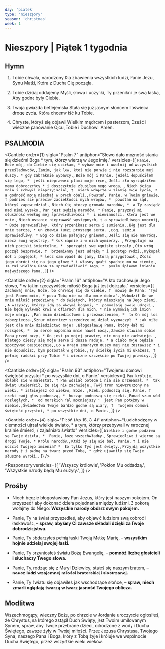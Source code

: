 ```yaml
---
day: 'piatek'
type: 'nieszpory'
season: 'christmas'
week: 1
---
```


# Nieszpory | Piątek 1 tygodnia

<OpeningVersicle />

## Hymn

1. Tobie chwała, narodzony
   Dla zbawienia wszystkich ludzi,
   Panie Jezu, Synu Matki,
   Która z Ducha Cię poczęła.

2. Tobie dzisiaj oddajemy
   Myśli, słowa i uczynki,
   Ty przeniknij je swą łaską,
   Aby godne były Ciebie.

3. Twoja gwiazda betlejemska
   Stała się już jasnym słońcem
   I oświeca drogę życia,
   Którą chcemy iść ku Tobie.

4. Chryste, któryś się objawił
   Wielkim mędrcom i pasterzom,
   Cześć i wieczne panowanie
   Ojcu, Tobie i Duchowi. Amen.

## PSALMODIA

<Canticle
  order={1}
  sigla="Psalm 7"
  antiphon="Słowo dało możność stania się dziećmi Boga * tym, którzy wierzą w Jego imię."
  versicles={[
    `Panie, Boże mój, do Ciebie się uciekam, *
wybaw mnie i uwolnij od wszystkich prześladowców,`,
    `Zanim, jak lew, ktoś nie porwie i nie rozszarpie mej duszy, *
gdy zabraknie wybawcy.`,
    `Boże mój i Panie, jeżeli dopuściłem się tego, * 
jeśli nieprawość plami moje ręce,`,
    `Jeśli zło wyrządziłem memu dobroczyńcy *
i doszczętnie złupiłem mego wroga, `,
    `Niech ściga mnie i schwyci nieprzyjaciel, † 
niech wdepcze w ziemię moje życie, *
a godność moją niechaj w proch obali.`,
    `Powstań, Panie, w Twoim gniewie, †
podnieś się przeciw zaciekłości mych wrogów, * 
powstań na sąd, któryś zapowiedział.`,
    `Niech Cię otoczy gromada narodów, * 
a Ty zasiądź nad nimi wysoko.`,
    `Pan jest sędzią narodów. †
Panie, przyznaj mi słuszność według mej sprawiedliwości * 
i niewinności, która jest we mnie.`,
    `Niech ustanie nieprawość występnych, †
a sprawiedliwego umocnij, *
Boże sprawiedliwy, który przenikasz serca i sumienia.`,
    `Bóg jest dla mnie tarczą, *
On zbawia ludzi prostego serca. `,
    `Bóg, sędzia sprawiedliwy, *
Bóg co dzień pałający gniewem.`,
    `Jeśli się nie nawrócą, miecz swój wyostrzy, *
łuk napnie i w nich wymierzy. `,
    `Przygotuje na nich pociski śmiertelne, * 
sporządzi swe ogniste strzały.`,
    `Oto wróg począł bezprawie, † 
brzemienny jest udręką *
i podstęp rodzi.`,
    `Wykopał dół i pogłębił, *
lecz sam wpadł do jamy, którą przygotował.`,
    `Złość jego obróci się na jego głowę *
i własny gwałt spadnie mu na ciemię.`,
    `Ja zaś wielbię Pana za sprawiedliwość Jego, * 
psalm śpiewam imieniu najwyższego Pana.`,
  ]}
/>

<Canticle
  order={2}
  sigla="Psalm 16"
  antiphon="A kto zachowuje Jego słowo, * w takim rzeczywiście miłość Boga już jest dojrzała."
  versicles={[
    `Zachowaj mnie, Boże, bo chronię się do Ciebie, † 
mówię do Pana: "Tyś jest Panem moim, *
poza Tobą nie ma dla mnie dobra".`,
    `Wzbudził On we mnie miłość przedziwną *
do świętych, którzy mieszkają na Jego ziemi. `,
    `A wszyscy, którzy idą za obcymi bogami, * 
pomnażają swoje udręki.`,
    `Nie będę wylewał krwi w ofiarach dla nich, *
nie wymówią ich imion moje wargi. `,
    `Pan moim dziedzictwem i przeznaczeniem, * 
to On mój los zabezpiecza.`,
    `Sznur mierniczy szczodrze mi dział wyznaczył, *
jak miłe jest dla mnie dziedzictwo moje! `,
    `Błogosławię Pana, który dał mi rozsądek, * 
bo serce napomina mnie nawet nocą.`,
    `Zawsze stawiam sobie Pana przed oczy, *
On jest po mojej prawicy, nic mną nie zachwieje. `,
    `Dlatego cieszy się moje serce i dusza raduje, *
a ciało moje będzie spoczywać bezpiecznie,`,
    `Bo w kraju zmarłych duszy mej nie zostawisz *
i nie dopuścisz, bym pozostał w grobie.`,
    `Ty ścieżkę życia mi ukażesz, †
pełnię radości przy Tobie *
i wieczne szczęście po Twojej prawicy.`,
  ]}
/>

<Canticle
  order={3}
  sigla="Psalm 93"
  antiphon="Twojemu domowi świętość przystoi * po wszystkie dni, o Panie."
  versicles={[
    `Pan króluje, oblókł się w majestat, †
Pan wdział potęgę i nią się przepasał, * 
tak świat utwierdził, że się nie zachwieje.`,
    `Twój tron niewzruszony na wieki, *
istniejesz od wieków, Boże. `,
    `Rzeki podnoszą się, Panie, † 
rzeki swój głos podnoszą, * 
hucząc podnoszą się rzeki.`,
    `Ponad szum wód rozległych, † 
od morskich fal mocniejszy * 
jest Pan potężny w niebie.`,
    `Świadectwa Twoje bardzo godne są wiary, † 
Twojemu domowi świętość przystoi, *
po wszystkie dni, o Panie.`,
  ]}
/>

<Canticle
  order={4}
  sigla="Pieśń (Ap 15, 3-4)"
  antiphon="Lud chodzący w ciemności ujrzał wielkie światło, * a tym, którzy przebywali w mrocznej krainie śmierci, / zajaśniało światło"
  versicles={[
    `Wielkie i godne podziwu są Twoje dzieła, * 
Panie, Boże wszechwładny.`,
    `Sprawiedliwe i wierne są drogi Twoje, *
Królu narodów.`,
    `Któż by się nie bał, Panie, †
i nie uczcił Twojego imienia? * 
Bo tylko Tyś jest święty.`,
    `Przyjdą wszystkie narody †
i padną na twarz przed Tobą, *
gdyż ujawniły się Twoje słuszne wyroki.`,
  ]}
/>

<Passage
  sigla="Rz 16, 25-27"
  passage="Temu, który ma moc utwierdzić was zgodnie z Ewangelią i moim głoszeniem Jezusa Chrystusa, zgodnie z objawioną tajemnicą, dla dawnych wieków ukrytą, teraz jednak ujawnioną, a przez pisma prorockie na rozkaz odwiecznego Boga wszystkim narodom obwieszczoną, dla skłonienia ich do posłuszeństwa wierze, Bogu, który jedynie jest mądry, przez Jezusa Chrystusa, niech będzie chwała na wieki wieków! Amen."
/>

<Responsory
  versicles={[
    'Wszyscy królowie',
    'Pokłon Mu oddadzą.',
    'Wszystkie narody będą Mu służyły.',
  ]}
/>

<Magnificat antiphon="Z Egiptu przywołałem mojego Syna, * który przyjdzie, aby lud swój zbawić." />

## Prośby

- Niech będzie błogosławiony Pan Jezus, który jest naszym pokojem. On przyszedł, aby dokonać dzieła pojednania między ludźmi. Z pokorą wołajmy do Niego: **Wszystkie narody obdarz swym pokojem.**

- Panie, Ty na świat przyszedłeś, aby objawić ludziom swą dobroć i łaskawość, – **spraw, abyśmy Ci zawsze składali dzięki za Twoje dobrodziejstwa.**

- Panie, Ty obdarzyłeś pełnią łaski Twoją Matkę Marię, – **wszystkim hojnie udzielaj swojej łaski.**

- Panie, Ty przyniosłeś światu Bożą Ewangelię, – **pomnóż liczbę głosicieli i słuchaczy Twego słowa.**

- Panie, Ty, rodząc się z Maryi Dziewicy, stałeś się naszym bratem, – **naucz ludzi wzajemnej miłości braterskiej i siostrzanej.**

- Panie, Ty światu się objawiłeś jak wschodzące słońce, – **spraw, niech zmarli oglądają twarzą w twarz jasność Twojego oblicza.**

<CustomIntercessions />

<KyrieEleison />

<LordsPrayer />

## Modlitwa

Wszechmogący, wieczny Boże, po chrzcie w Jordanie uroczyście ogłosiłeś, że Chrystus, na którego zstąpił Duch Święty, jest Twoim umiłowanym Synem, spraw, aby Twoje przybrane dzieci, odrodzone z wody i Ducha Świętego, zawsze żyły w Twojej miłości. Przez Jezusa Chrystusa, Twojego Syna, naszego Pana i Boga, który z Tobą żyje i króluje we wspólnocie Ducha Świętego, przez wszystkie wieki wieków.

<Amen />

<BlessingAndConcludingVersicle />

<SalveRegina />
